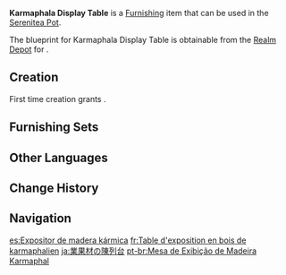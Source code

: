 {{Furnishing Infobox
|id             = 374317
|image          = Item Karmaphala Display Table.png
|category       = Outdoor Furnishing
|subcategory    = Table
|quality        = 3
|adeptal_energy = 60
|load           = 65
|reduced_load   = 47
|description    = A long cabinet made from painted [[Karmaphala Wood]] boards and covered with an elegant tablecloth. Often found in [[Sumeru]]'s merchant districts.<br>It is said that for a time, the [[Akademiya]] issued a special order that "shops that sell different goods must use different colored tablecloths for each type of goods." This order, however, was quickly rescinded as the merchants lacked the variety of colors needed to match their inventory of goods. This incident also proved to be a classic blunder on the part of certain researchers, in that they lacked understanding of society at large.
|mention        = Sumeru Akademiya
|blueprint      = Realm Depot
|source1        = 
}}
'''Karmaphala Display Table''' is a [[Furnishing]] item that can be used in the [[Serenitea Pot]].

The blueprint for Karmaphala Display Table is obtainable from the [[Realm Depot]] for {{Item|Realm Currency|24|x=160}}.

==Creation==
First time creation grants {{Item|Trust|24|x=60}}.
{{Recipe
|type = Creation
|time = 14h
|Karmaphala Wood = 4
|Fabric = 4
|Yellow Dye = 4
|sort = Karmaphala Wood;Fabric;Yellow Dye
}}

==Furnishing Sets==
{{Craft Usage|type=Furnishing Set}}

==Other Languages==
{{Other Languages
|default_hidden = 1
|en      = Karmaphala Display Table
|zhs     = 业果木陈列桌
|zhs_rm  = Yèguǒ-mù Chénliè-zhuō
|zht     = 業果木陳列桌
|zht_rm  = Yèguǒ-mù Chénliè-zhuō
|ja      = 業果材の陳列台
|ja_rm   = Gouka-zai no Chinretsu-dai
|ko      = 카르마팔라 나무 진열 테이블
|es      = Expositor de madera kármica
|fr      = Table d'exposition en bois de karmaphalien
|ru      = Выставочный стол из древесины кармафалы
|th      = โต๊ะจัดแสดงไม้ Karmaphala
|th_rm   = 
|vi      = Bàn Trưng Bày Bằng Gỗ Karmaphala
|de      = Ausstellungstisch aus Karmaphala-Holz
|id      = Meja Pajangan Karmaphala
|pt      = Mesa de Exibição de Madeira Karmaphal
|tr      = Karmaphala Sergi Masası
|it      = Tavolo da esposizione in legno di Karmaphala
}}

==Change History==
{{Change History|3.3}}

==Navigation==
{{Furnishing Navbox|exterior}}

[[es:Expositor de madera kármica]]
[[fr:Table d'exposition en bois de karmaphalien]]
[[ja:業果材の陳列台]]
[[pt-br:Mesa de Exibição de Madeira Karmaphal]]